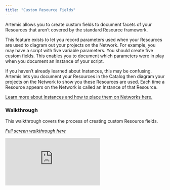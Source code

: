 ```yaml
---
title: "Custom Resource Fields"
---
```

Artemis allows you to create custom fields to document facets of your Resources that aren’t covered by the standard Resource framework. 

This feature exists to let you record parameters used when your Resources are used to diagram out your projects on the Network. For example, you may have a script with five variable parameters. You should create five custom fields. This enables you to document which parameters were in play when you document an Instance of your script. 

<Card title="What are Instances?">
If you haven’t already learned about Instances, this may be confusing. Artemis lets you document your Resources in the Catalog then diagram your projects on the Network to show you these Resources are used. Each time a Resource appears on the Network is called an Instance of that Resource.
  
[Learn more about Instances and how to place them on Networks here.](https://docs.artemisplatform.com/creatinginstances)
</Card>

### Walkthrough 
  
This walkthrough covers the process of creating custom Resource fields.

*[Full screen walkthrough here](https://supademo.com/demo/U9KHk4yqB_vdl7n4S4aph)*
  
<iframe src="https://supademo.com/embed/U9KHk4yqB_vdl7n4S4aph" frameborder="0" webkitallowfullscreen="true" mozallowfullscreen="true" allowfullscreen style={{"width":"719px","height":"500px","border":"none"}}></iframe>
